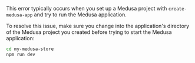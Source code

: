 This error typically occurs when you set up a Medusa project with `create-medusa-app` and try to run the Medusa application.

To resolve this issue, make sure you change into the application's directory of the Medusa project you created before trying to start the Medusa application:

```bash npm2yarn
cd my-medusa-store
npm run dev
```